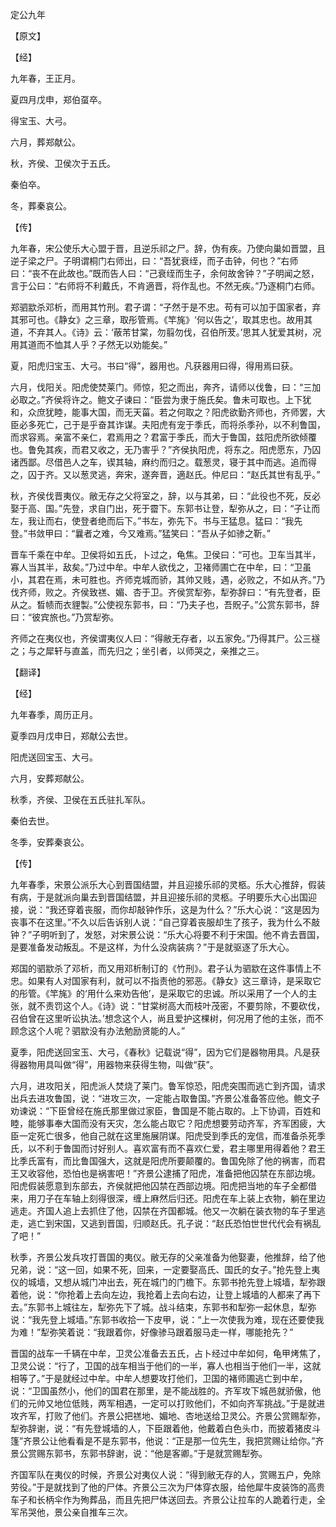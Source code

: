 

定公九年

【原文】

【经】

九年春，王正月。

夏四月戊申，郑伯虿卒。

得宝玉、大弓。

六月，葬郑献公。

秋，齐侯、卫侯次于五氏。

秦伯卒。

冬，葬秦哀公。

【传】

九年春，宋公使乐大心盟于晋，且逆乐祁之尸。辞，伪有疾。乃使向巢如晋盟，且逆子梁之尸。子明谓桐门右师出，曰：“吾犹衰绖，而子击钟，何也？”右师曰：“丧不在此故也。”既而告人曰：“己衰绖而生子，余何故舍钟？”子明闻之怒，言于公曰：“右师将不利戴氏，不肯適晋，将作乱也。不然无疾。”乃逐桐门右师。

郑驷歂杀邓析，而用其竹刑。君子谓：“子然于是不忠。苟有可以加于国家者，弃其邪可也。《静女》之三章，取彤管焉。《竿旄》‘何以告之’，取其忠也。故用其道，不弃其人。《诗》云：‘蔽芾甘棠，勿翦勿伐，召伯所茇。’思其人犹爱其树，况用其道而不恤其人乎？子然无以劝能矣。”

夏，阳虎归宝玉、大弓。书曰“得”，器用也。凡获器用曰得，得用焉曰获。

六月，伐阳关。阳虎使焚莱门。师惊，犯之而出，奔齐，请师以伐鲁，曰：“三加必取之。”齐侯将许之。鲍文子谏曰：“臣尝为隶于施氏矣。鲁未可取也。上下犹和，众庶犹睦，能事大国，而无天菑。若之何取之？阳虎欲勤齐师也，齐师罢，大臣必多死亡，己于是乎奋其诈谋。夫阳虎有宠于季氏，而将杀季孙，以不利鲁国，而求容焉。亲富不亲仁，君焉用之？君富于季氏，而大于鲁国，兹阳虎所欲倾覆也。鲁免其疾，而君又收之，无乃害乎？”齐侯执阳虎，将东之。阳虎愿东，乃囚诸西鄙。尽借邑人之车，锲其轴，麻约而归之。载葱灵，寝于其中而逃。追而得之，囚于齐。又以葱灵逃，奔宋，遂奔晋，適赵氏。仲尼曰：“赵氏其世有乱乎。”

秋，齐侯伐晋夷仪。敝无存之父将室之，辞，以与其弟，曰：“此役也不死，反必娶于高、国。”先登，求自门出，死于霤下。东郭书让登，犁弥从之，曰：“子让而左，我让而右，使登者绝而后下。”书左，弥先下。书与王猛息。猛曰：“我先登。”书敛甲曰：“曩者之难，今又难焉。”猛笑曰：“吾从子如骖之靳。”

晋车千乘在中牟。卫侯将如五氏，卜过之，龟焦。卫侯曰：“可也。卫车当其半，寡人当其半，敌矣。”乃过中牟。中牟人欲伐之，卫褚师圃亡在中牟，曰：“卫虽小，其君在焉，未可胜也。齐师克城而骄，其帅又贱，遇，必败之，不如从齐。”乃伐齐师，败之。齐侯致禚、媚、杏于卫。齐侯赏犁弥，犁弥辞曰：“有先登者，臣从之。晳帻而衣貍製。”公使视东郭书，曰：“乃夫子也，吾貺子。”公赏东郭书，辞曰：“彼宾旅也。”乃赏犁弥。

齐师之在夷仪也，齐侯谓夷仪人曰：“得敝无存者，以五家免。”乃得其尸。公三襚之；与之犀轩与直盖，而先归之；坐引者，以师哭之，亲推之三。

【翻译】

【经】

九年春季，周历正月。

夏季四月戊申日，郑献公去世。

阳虎送回宝玉、大弓。

六月，安葬郑献公。

秋季，齐侯、卫侯在五氏驻扎军队。

秦伯去世。

冬季，安葬秦哀公。

【传】

九年春季，宋景公派乐大心到晋国结盟，并且迎接乐祁的灵柩。乐大心推辞，假装有病，于是就派向巢去到晋国结盟，并且迎接乐祁的灵柩。子明要乐大心出国迎接，说：“我还穿着丧服，而你却敲钟作乐，这是为什么？”乐大心说：“这是因为丧事不在这里。”不久以后告诉别人说：“自己穿着丧服却生了孩子，我为什么不敲钟？”子明听到了，发怒，对宋景公说：“乐大心将要不利于宋国。他不肯去晋国，是要准备发动叛乱。不是这样，为什么没病装病？”于是就驱逐了乐大心。

郑国的驷歂杀了邓析，而又用邓析制订的《竹刑》。君子认为驷歂在这件事情上不忠。如果有人对国家有利，就可以不指责他的邪恶。《静女》这三章诗，是采取它的彤管。《竿旄》的‘用什么来劝告他’，是采取它的忠诚。所以采用了一个人的主张，就不责罚这个人。《诗》说：“甘棠树高大而枝叶茂密，不要剪除，不要砍伐，召伯曾在这里听讼执法。’想念这个人，尚且爱护这棵树，何况用了他的主张，而不顾念这个人呢？驷歂没有办法勉励贤能的人。”

夏季，阳虎送回宝玉、大弓，《春秋》记载说“得”，因为它们是器物用具。凡是获得器物用具叫做“得”，用器物来获得生物，叫做“获”。

六月，进攻阳关，阳虎派人焚烧了莱门。鲁军惊恐，阳虎突围而逃亡到齐国，请求出兵去进攻鲁国，说：“进攻三次，一定能占取鲁国。”齐景公准备答应他。鲍文子劝谏说：“下臣曾经在施氏那里做过家臣，鲁国是不能占取的。上下协调，百姓和睦，能够事奉大国而没有天灾，怎么能占取它？阳虎想要劳动齐军，齐军困疲，大臣一定死亡很多，他自己就在这里施展阴谋。阳虎受到季氏的宠信，而准备杀死季氏，以不利于鲁国而讨好别人。喜欢富有而不喜欢仁爱，君主哪里用得着他？君王比季氏富有，而比鲁国强大，这就是阳虎所要颠覆的。鲁国免除了他的祸害，而君王又收容他，恐怕也是祸害吧！”齐景公逮捕了阳虎，准备把他囚禁在东部边境。阳虎假装愿意到东部去，齐侯就把他囚禁在西部边境。阳虎把当地的车子全都借来，用刀子在车轴上刻得很深，缠上麻然后归还。阳虎在车上装上衣物，躺在里边逃走。齐国人追上去抓住了他，囚禁在齐国都城。他又一次躺在装衣物的车子里逃走，逃亡到宋国，又逃到晋国，归顺赵氏。孔子说：“赵氏恐怕世世代代会有祸乱了吧！”

秋季，齐景公发兵攻打晋国的夷仪。敝无存的父亲准备为他娶妻，他推辞，给了他兄弟，说：“这一回，如果不死，回来，一定要娶高氏、国氏的女子。”抢先登上夷仪的城墙，又想从城门冲出去，死在城门的门檐下。东郭书抢先登上城墙，犁弥跟着他，说：“你抢着上去向左边，我抢着上去向右边，让登上城墙的人都来了再下去。”东郭书上城往左，犁弥先下了城。战斗结束，东郭书和犁弥一起休息，犁弥说：“我先登上城墙。”东郭书收拾一下皮甲，说：“上一次使我为难，现在还要使我为难！”犁弥笑着说：“我跟着你，好像骖马跟着服马走一样，哪能抢先？”

晋国的战车一千辆在中牟，卫灵公准备去五氏，占卜经过中牟如何，龟甲烤焦了，卫灵公说：“行了，卫国的战车相当于他们的一半，寡人也相当于他们一半，这就相等了。”于是就经过中牟。中牟人想要攻打他们，卫国的褚师圃逃亡到中牟，说：“卫国虽然小，他们的国君在那里，是不能战胜的。齐军攻下城邑就骄傲，他们的元帅又地位低贱，两军相遇，一定可以打败他们，不如向齐军挑战。”于是就进攻齐军，打败了他们。齐景公把禚地、媚地、杏地送给卫灵公。齐景公赏赐犁弥，犁弥辞谢，说：“有先登城墙的人，下臣跟着他，他戴着白色头巾，而披着猪皮斗篷”齐景公让他看看是不是东郭书，他说：“正是那一位先生，我把赏赐让给你。”齐景公赏赐东郭书，东郭书辞谢，说：“他是客卿。”于是就赏赐犁弥。

齐国军队在夷仪的时候，齐景公对夷仪人说：“得到敝无存的人，赏赐五户，免除劳役。”于是就找到了他的尸体。齐景公三次为尸体穿衣服，给他犀牛皮装饰的高贵车子和长柄伞作为殉葬品，而且先把尸体送回去。齐景公让拉车的人跪着行走，全军吊哭他，景公亲自推车三次。

